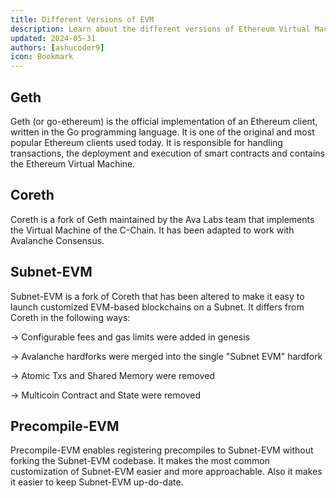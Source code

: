 ```yaml
---
title: Different Versions of EVM
description: Learn about the different versions of Ethereum Virtual Machine (EVM) in Avalanche ecosystem.
updated: 2024-05-31
authors: [ashucoder9]
icon: Bookmark
---
```


## Geth

Geth (or go-ethereum) is the official implementation of an Ethereum client, written in the Go programming language. It is one of the original and most popular Ethereum clients used today. It is responsible for handling transactions, the deployment and execution of smart contracts and contains the Ethereum Virtual Machine.

## Coreth

Coreth is a fork of Geth maintained by the Ava Labs team that implements the Virtual Machine of the C-Chain. It has been adapted to work with Avalanche Consensus.

## Subnet-EVM

Subnet-EVM is a fork of Coreth that has been altered to make it easy to launch customized EVM-based blockchains on a Subnet. It differs from Coreth in the following ways:

&rarr; Configurable fees and gas limits were added in genesis

&rarr; Avalanche hardforks were merged into the single "Subnet EVM" hardfork

&rarr; Atomic Txs and Shared Memory were removed

&rarr; Multicoin Contract and State were removed

## Precompile-EVM

Precompile-EVM enables registering precompiles to Subnet-EVM without forking the Subnet-EVM codebase. It makes the most common customization of Subnet-EVM easier and more approachable. Also it makes it easier to keep Subnet-EVM up-do-date. 